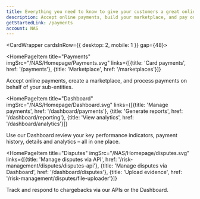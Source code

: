 ```yaml
---
title: Everything you need to know to give your customers a great online experience
description: Accept online payments, build your marketplace, and pay out to your sub-entities, sellers and service providers.
getStartedLink: /payments
account: NAS
---
```



<CardWrapper cardsInRow={{ desktop: 2, mobile: 1 }} gap={48}>

<HomePageItem 
  title="Payments"
  imgSrc="/NAS/Homepage/Payments.svg"
  links={[{title: 'Card payments', href: '/payments'}, {title: 'Marketplace', href: '/marketplaces'}]}
  >

Accept online payments, create a marketplace, and process payments on behalf of your sub-entities.

</HomePageItem>

<HomePageItem 
  title="Dashboard"
  imgSrc="/NAS/Homepage/Dashboard.svg"
  links={[{title: 'Manage payments', href: '/dashboard/payments'}, {title: 'Generate reports', href: '/dashboard/reporting'}, {title: 'View analytics', href: '/dashboard/analytics'}]}
  >

Use our Dashboard review your key performance indicators, payment history, details and analytics – all in one place.

</HomePageItem>

<HomePageItem 
  title="Disputes"
  imgSrc="/NAS/Homepage/disputes.svg"
  links={[{title: 'Manage disputes via API', href: '/risk-management/disputes/disputes-api'}, {title: 'Manage disputes via Dashboard', href: '/dashboard/disputes'}, {title: 'Upload evidence', href: '/risk-management/disputes/file-uploader'}]}
  >

Track and respond to chargebacks via our APIs or the Dashboard.

</HomePageItem>

</CardWrapper>


